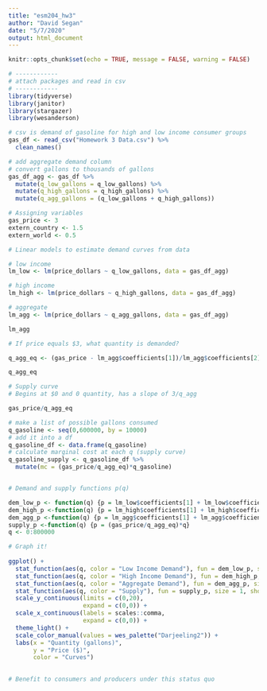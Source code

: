 ```yaml
---
title: "esm204_hw3"
author: "David Segan"
date: "5/7/2020"
output: html_document
---
```


```r
knitr::opts_chunk$set(echo = TRUE, message = FALSE, warning = FALSE)
```

```r
# ------------
# attach packages and read in csv
# ------------
library(tidyverse)
library(janitor)
library(stargazer)
library(wesanderson)

# csv is demand of gasoline for high and low income consumer groups
gas_df <- read_csv("Homework 3 Data.csv") %>% 
  clean_names()

# add aggregate demand column
# convert gallons to thousands of gallons
gas_df_agg <- gas_df %>% 
  mutate(q_low_gallons = q_low_gallons) %>% 
  mutate(q_high_gallons = q_high_gallons) %>% 
  mutate(q_agg_gallons = (q_low_gallons + q_high_gallons))
```

```r
# Assigning variables
gas_price <- 3
extern_country <- 1.5
extern_world <- 0.5

```

```r
# Linear models to estimate demand curves from data

# low income
lm_low <- lm(price_dollars ~ q_low_gallons, data = gas_df_agg)

# high income
lm_high <- lm(price_dollars ~ q_high_gallons, data = gas_df_agg)

# aggregate 
lm_agg <- lm(price_dollars ~ q_agg_gallons, data = gas_df_agg)

lm_agg


```


```r
# If price equals $3, what quantity is demanded?

q_agg_eq <- (gas_price - lm_agg$coefficients[1])/lm_agg$coefficients[2]

q_agg_eq

# Supply curve
# Begins at $0 and 0 quantity, has a slope of 3/q_agg

gas_price/q_agg_eq

# make a list of possible gallons consumed
q_gasoline <- seq(0,600000, by = 10000)
# add it into a df
q_gasoline_df <- data.frame(q_gasoline)
# calculate marginal cost at each q (supply curve)
q_gasoline_supply <- q_gasoline_df %>% 
  mutate(mc = (gas_price/q_agg_eq)*q_gasoline)



```

```r
# Demand and supply functions p(q)

dem_low_p <- function(q) {p = lm_low$coefficients[1] + lm_low$coefficients[2]*q}
dem_high_p <-function(q) {p = lm_high$coefficients[1] + lm_high$coefficients[2]*q}
dem_agg_p <-function(q) {p = lm_agg$coefficients[1] + lm_agg$coefficients[2]*q}
supply_p <-function(q) {p = (gas_price/q_agg_eq)*q}
q <- 0:800000

# Graph it!
  
ggplot() +
  stat_function(aes(q, color = "Low Income Demand"), fun = dem_low_p, size = 1, show.legend = TRUE) + 
  stat_function(aes(q, color = "High Income Demand"), fun = dem_high_p, size = 1, show.legend = TRUE) + 
  stat_function(aes(q, color = "Aggregate Demand"), fun = dem_agg_p, size = 1, show.legend = TRUE) + 
  stat_function(aes(q, color = "Supply"), fun = supply_p, size = 1, show.legend = TRUE) +
  scale_y_continuous(limits = c(0,20),
                     expand = c(0,0)) +
  scale_x_continuous(labels = scales::comma,
                     expand = c(0,0)) +
  theme_light() +
  scale_color_manual(values = wes_palette("Darjeeling2")) +
  labs(x = "Quantity (gallons)",
       y = "Price ($)",
       color = "Curves")
  

```


```r
# Benefit to consumers and producers under this status quo




```

